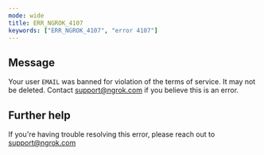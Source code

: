 ```yaml
---
mode: wide
title: ERR_NGROK_4107
keywords: ["ERR_NGROK_4107", "error 4107"]
---
```


## Message

Your user `EMAIL` was banned for violation of the terms of service. It may not be deleted. Contact support@ngrok.com if you believe this is an error.

## Further help

If you're having trouble resolving this error, please reach out to [support@ngrok.com](mailto:support@ngrok.com?subject=Help%20with%20ERR_NGROK_4107)
